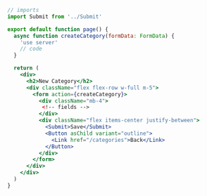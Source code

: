 ```jsx filename="/src/app/categories/new/page.tsx"  {20-22}
// imports
import Submit from '../Submit'

export default function page() {
  async function createCategory(formData: FormData) {
    'use server'
    // code
  }

  return (
    <div>
      <h2>New Category</h2>
      <div className="flex flex-row w-full m-5">
        <form action={createCategory}>
          <div className="mb-4">
           <!-- fields -->
          </div>
          <div className="flex items-center justify-between">
            <Submit>Save</Submit>
            <Button asChild variant="outline">
              <Link href="/categories">Back</Link>
            </Button>
          </div>
        </form>
      </div>
    </div>
  )
}

```
